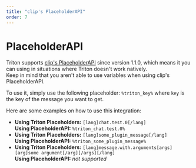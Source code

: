 ```yaml
---
title: "clip's PlaceholderAPI"
order: 7
---
```


# PlaceholderAPI

Triton supports [clip's PlaceholderAPI](https://www.spigotmc.org/resources/placeholderapi.6245/) since version 1.1.0, which means it you can using in situations where Triton doesn't work natively.  
Keep in mind that you aren't able to use variables when using clip's PlaceholderAPI.

To use it, simply use the following placeholder: `%triton_key%` where `key` is the key of the message you want to get.

Here are some examples on how to use this integration:

- **Using Triton Placeholders:** `[lang]chat.test.0[/lang]`  
  **Using PlaceholderAPI:** `%triton_chat.test.0%`
- **Using Triton Placeholders:** `[lang]some_plugin_message[/lang]`  
  **Using PlaceholderAPI:** `%triton_some_plugin_message%`
- **Using Triton Placeholders:** `[lang]message.with.arguments[args][arg]some argument[/arg][/args][/lang]`  
  **Using PlaceholderAPI:** _not supported_
